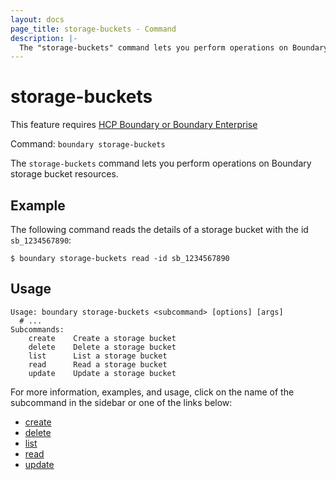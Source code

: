 ```yaml
---
layout: docs
page_title: storage-buckets - Command
description: |-
  The "storage-buckets" command lets you perform operations on Boundary storage bucket resources.
---
```


# storage-buckets

<EnterpriseAlert product="boundary">This feature requires <a href="https://www.hashicorp.com/products/boundary">HCP Boundary or Boundary Enterprise</a></EnterpriseAlert>

Command: `boundary storage-buckets`

The `storage-buckets` command lets you perform operations on Boundary storage bucket resources.

## Example

The following command reads the details of a storage bucket with the id `sb_1234567890`:

```shell-session
$ boundary storage-buckets read -id sb_1234567890
```

## Usage

<CodeBlockConfig hideClipboard>

```shell-session
Usage: boundary storage-buckets <subcommand> [options] [args]
  # ...
Subcommands:
    create    Create a storage bucket
    delete    Delete a storage bucket
    list      List a storage bucket
    read      Read a storage bucket
    update    Update a storage bucket
```

</CodeBlockConfig>

For more information, examples, and usage, click on the name
of the subcommand in the sidebar or one of the links below:

- [create](/boundary/docs/commands/storage-buckets/create)
- [delete](/boundary/docs/commands/storage-buckets/delete)
- [list](/boundary/docs/commands/storage-buckets/list)
- [read](/boundary/docs/commands/storage-buckets/read)
- [update](/boundary/docs/commands/storage-buckets/update)